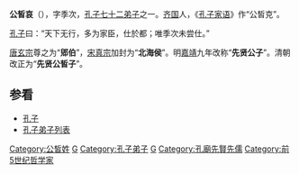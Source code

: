{{儒学}}
'''公皙哀'''（{{bd|?||?||}}），字季次，[[孔子弟子列表|孔子七十二弟子]]之一。[[齐国|齐国]]人，《[[孔子家语|孔子家语]]》作“公皙克”。

[[孔子|孔子]]曰：“天下无行，多为家臣，仕於都；唯季次未尝仕。”

{{wikisource history|史記|124|hash|quote=及若季次、原宪，闾巷人也，读书怀独行君子之德，义不苟合当世，当世亦笑之。故季次、原宪终身空室蓬户，褐衣疏食不厌。死而已四百馀年，而弟子志之不倦。}}

[[唐玄宗|唐玄宗]]尊之为“'''郳伯'''”，[[宋真宗|宋真宗]]加封为“'''北海侯'''”。明[[嘉靖|嘉靖]]九年改称“'''先贤公子'''”。清朝改正为“'''先贤公皙子'''”。

==参看==
*[[孔子|孔子]]
*[[孔子弟子列表|孔子弟子列表]]

{{孔子弟子}}

[[Category:公皙姓|Category:公皙姓]]
[[Category:春秋戰國人物|G]]
[[Category:孔子弟子|Category:孔子弟子]]
[[Category:齐国人|G]]
[[Category:孔廟先賢先儒|Category:孔廟先賢先儒]]
[[Category:前5世纪哲学家|Category:前5世纪哲学家]]